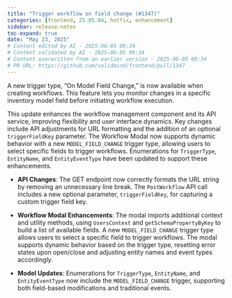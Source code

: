 ```yaml
---
title: "Trigger workflow on field change (#1347)"
categories: [frontend, 25.05.04, hotfix, enhancement]
sidebar: release-notes
toc-expand: true
date: "May 23, 2025"
# Content edited by AI - 2025-06-05 09:34
# Content validated by AI - 2025-06-05 09:34
# Content overwritten from an earlier version - 2025-06-05 09:34
# PR URL: https://github.com/validmind/frontend/pull/1347
---
```


A new trigger type, "On Model Field Change," is now available when creating workflows. This feature lets you monitor changes in a specific inventory model field before initiating workflow execution.

This update enhances the workflow management component and its API service, improving flexibility and user interface dynamics. Key changes include API adjustments for URL formatting and the addition of an optional `triggerFieldKey` parameter. The Workflow Modal now supports dynamic behavior with a new `MODEL_FIELD_CHANGE` trigger type, allowing users to select specific fields to trigger workflows. Enumerations for `TriggerType`, `EntityName`, and `EntityEventType` have been updated to support these enhancements.

- **API Changes**: The GET endpoint now correctly formats the URL string by removing an unnecessary line break. The `PostWorkflow` API call includes a new optional parameter, `triggerFieldKey`, for capturing a custom trigger field key.

- **Workflow Modal Enhancements**: The modal imports additional context and utility methods, using `UsersContext` and `getSchemaPropertyByKey` to build a list of available fields. A new `MODEL_FIELD_CHANGE` trigger type allows users to select a specific field to trigger workflows. The modal supports dynamic behavior based on the trigger type, resetting error states upon open/close and adjusting entity names and event types accordingly.

- **Model Updates**: Enumerations for `TriggerType`, `EntityName`, and `EntityEventType` now include the `MODEL_FIELD_CHANGE` trigger, supporting both field-based modifications and traditional events.